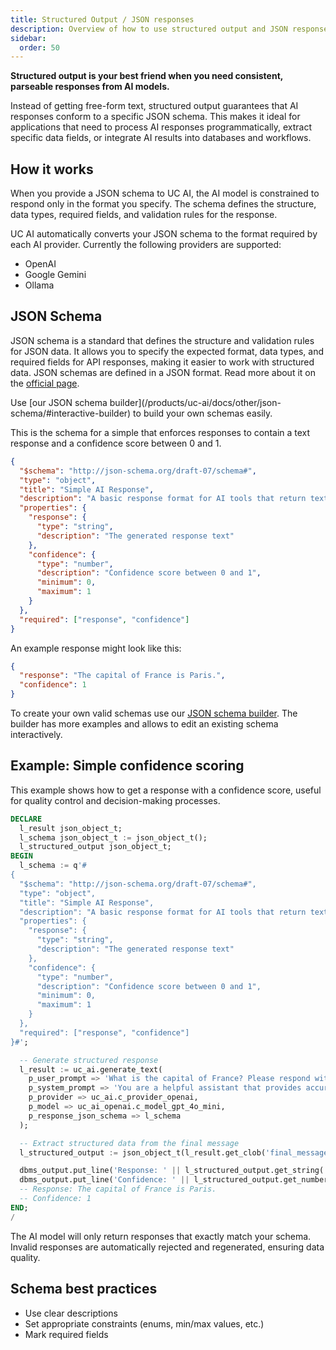 ```yaml
---
title: Structured Output / JSON responses
description: Overview of how to use structured output and JSON responses in UC AI
sidebar:
  order: 50
---
```



**Structured output is your best friend when you need consistent, parseable responses from AI models.**

Instead of getting free-form text, structured output guarantees that AI responses conform to a specific JSON schema. This makes it ideal for applications that need to process AI responses programmatically, extract specific data fields, or integrate AI results into databases and workflows.

## How it works

When you provide a JSON schema to UC AI, the AI model is constrained to respond only in the format you specify. The schema defines the structure, data types, required fields, and validation rules for the response.

UC AI automatically converts your JSON schema to the format required by each AI provider. Currently the following providers are supported:

- OpenAI
- Google Gemini
- Ollama

## JSON Schema

JSON schema is a standard that defines the structure and validation rules for JSON data. It allows you to specify the expected format, data types, and required fields for API responses, making it easier to work with structured data. JSON schemas are defined in a JSON format. Read more about it on the [official page](https://json-schema.org/).

<Aside type="tip">
  Use [our JSON schema
  builder](/products/uc-ai/docs/other/json-schema/#interactive-builder) to build
  your own schemas easily.
</Aside>

This is the schema for a simple that enforces responses to contain a text response and a confidence score between 0 and 1.

```json
{
  "$schema": "http://json-schema.org/draft-07/schema#",
  "type": "object",
  "title": "Simple AI Response",
  "description": "A basic response format for AI tools that return text with a confidence score",
  "properties": {
    "response": {
      "type": "string",
      "description": "The generated response text"
    },
    "confidence": {
      "type": "number",
      "description": "Confidence score between 0 and 1",
      "minimum": 0,
      "maximum": 1
    }
  },
  "required": ["response", "confidence"]
}
```

An example response might look like this:

```json
{
  "response": "The capital of France is Paris.",
  "confidence": 1
}
```

To create your own valid schemas use our [JSON schema builder](/products/uc-ai/docs/other/json-schema/#interactive-builder). The builder has more examples and allows to edit an existing schema interactively.

## Example: Simple confidence scoring

This example shows how to get a response with a confidence score, useful for quality control and decision-making processes.

```sql
DECLARE
  l_result json_object_t;
  l_schema json_object_t := json_object_t();
  l_structured_output json_object_t;
BEGIN
  l_schema := q'#
{
  "$schema": "http://json-schema.org/draft-07/schema#",
  "type": "object",
  "title": "Simple AI Response",
  "description": "A basic response format for AI tools that return text with a confidence score",
  "properties": {
    "response": {
      "type": "string",
      "description": "The generated response text"
    },
    "confidence": {
      "type": "number",
      "description": "Confidence score between 0 and 1",
      "minimum": 0,
      "maximum": 1
    }
  },
  "required": ["response", "confidence"]
}#';

  -- Generate structured response
  l_result := uc_ai.generate_text(
    p_user_prompt => 'What is the capital of France? Please respond with a confidence score.',
    p_system_prompt => 'You are a helpful assistant that provides accurate information.',
    p_provider => uc_ai.c_provider_openai,
    p_model => uc_ai_openai.c_model_gpt_4o_mini,
    p_response_json_schema => l_schema
  );

  -- Extract structured data from the final message
  l_structured_output := json_object_t(l_result.get_clob('final_message'));

  dbms_output.put_line('Response: ' || l_structured_output.get_string('response'));
  dbms_output.put_line('Confidence: ' || l_structured_output.get_number('confidence'));
  -- Response: The capital of France is Paris.
  -- Confidence: 1
END;
/
```

<Aside type="note" title="Schema validation">
  The AI model will only return responses that exactly match your schema.
  Invalid responses are automatically rejected and regenerated, ensuring data
  quality.
</Aside>

## Schema best practices

- Use clear descriptions
- Set appropriate constraints (enums, min/max values, etc.)
- Mark required fields
